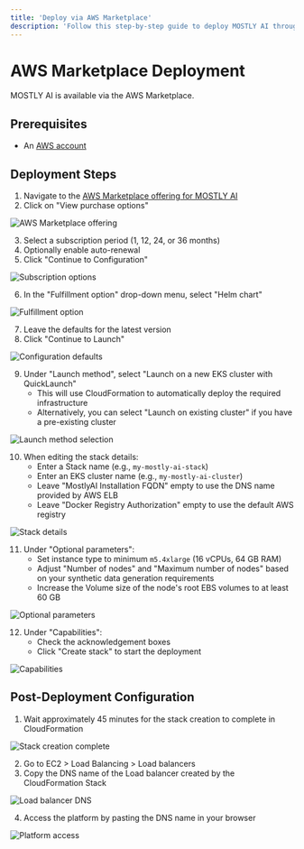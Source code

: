 ```yaml
---
title: 'Deploy via AWS Marketplace'
description: 'Follow this step-by-step guide to deploy MOSTLY AI through AWS Marketplace. You will learn how to subscribe to the software and configure the setup.'
---
```



# AWS Marketplace Deployment

MOSTLY AI is available via the AWS Marketplace.

## Prerequisites

- An [AWS account](https://portal.aws.amazon.com/billing/signup)

## Deployment Steps

1. Navigate to the [AWS Marketplace offering for MOSTLY AI](https://aws.amazon.com/marketplace/pp/prodview-xyz)
2. Click on "View purchase options"

<Image
    src="/docs/docimages/install/aws-marketplace/01-aws-marketplace-01-view-purchase-options.webp"
    alt="AWS Marketplace offering"
    width={800}
    height={400}
/>

3. Select a subscription period (1, 12, 24, or 36 months)
4. Optionally enable auto-renewal
5. Click "Continue to Configuration"

<Image
    src="/docs/docimages/install/aws-marketplace/01-aws-marketplace-02-continue-to-configuration.webp"
    alt="Subscription options"
    width={800}
    height={400}
/>

6. In the "Fulfillment option" drop-down menu, select "Helm chart"

<Image
    src="/docs/docimages/install/aws-marketplace/01-aws-marketplace-03-choose-fullfilment-option.webp"
    alt="Fulfillment option"
    width={800}
    height={400}
/>

7. Leave the defaults for the latest version
8. Click "Continue to Launch"

<Image
    src="/docs/docimages/install/aws-marketplace/01-aws-marketplace-04-continue-to-launch.webp"
    alt="Configuration defaults"
    width={800}
    height={400}
/>

9. Under "Launch method", select "Launch on a new EKS cluster with QuickLaunch"
   - This will use CloudFormation to automatically deploy the required infrastructure
   - Alternatively, you can select "Launch on existing cluster" if you have a pre-existing cluster

<Image
    src="/docs/docimages/install/aws-marketplace/01-aws-marketplace-05-launch-method.webp"
    alt="Launch method selection"
    width={800}
    height={400}
/>

10. When editing the stack details:
    - Enter a Stack name (e.g., `my-mostly-ai-stack`)
    - Enter an EKS cluster name (e.g., `my-mostly-ai-cluster`)
    - Leave "MostlyAI Installation FQDN" empty to use the DNS name provided by AWS ELB
    - Leave "Docker Registry Authorization" empty to use the default AWS registry

<Image
    src="/docs/docimages/install/aws-marketplace/01-aws-marketplace-06-stack-and-eks-cluster-name.webp"
    alt="Stack details"
    width={800}
    height={400}
/>

11. Under "Optional parameters":
    - Set instance type to minimum `m5.4xlarge` (16 vCPUs, 64 GB RAM)
    - Adjust "Number of nodes" and "Maximum number of nodes" based on your synthetic data generation requirements
    - Increase the Volume size of the node's root EBS volumes to at least 60 GB

<Image
    src="/docs/docimages/install/aws-marketplace/01-aws-marketplace-07-instance-type.webp"
    alt="Optional parameters"
    width={800}
    height={400}
/>

12. Under "Capabilities":
    - Check the acknowledgement boxes
    - Click "Create stack" to start the deployment

<Image
    src="/docs/docimages/install/aws-marketplace/01-aws-marketplace-08-capabilities.webp"
    alt="Capabilities"
    width={800}
    height={400}
/>

## Post-Deployment Configuration

1. Wait approximately 45 minutes for the stack creation to complete in CloudFormation

<Image
    src="/docs/docimages/install/aws-marketplace/01-aws-marketplace-09-stack-creation-complete.webp"
    alt="Stack creation complete"
    width={800}
    height={400}
/>

2. Go to EC2 > Load Balancing > Load balancers
3. Copy the DNS name of the Load balancer created by the CloudFormation Stack

<Image
    src="/docs/docimages/install/aws-marketplace/01-aws-marketplace-10-load-balancers.webp"
    alt="Load balancer DNS"
    width={800}
    height={400}
/>

4. Access the platform by pasting the DNS name in your browser

<Image
    src="/docs/docimages/install/aws-marketplace/01-aws-marketplace-11-login-screen.webp"
    alt="Platform access"
    width={800}
    height={400}
/>

